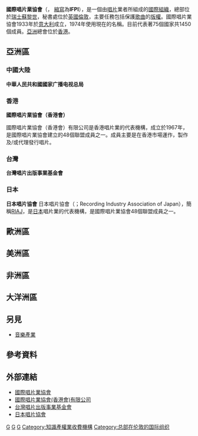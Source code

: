 {{Infobox organization
|name         = 國際唱片業協會
|original_name= International Federation of the Phonographic Industry
|abbreviation = IFPI
|motto        = Representing the recording industry worldwide
|formation    = 1933
|type         =
|status       =
|purpose      =
|headquarters = 7 Air Street [[Piccadilly|Piccadilly]], London, United Kingdom
|location     =
|coords       =
|region_served =
|membership   =
|leader_title = Chief executive
|leader_name  = Frances Moore
|main_organ   = Main board of directors
|num_staff    =
|num_volunteers =
|budget       =
|website      = {{URL|ifpi.org}}
}}
'''國際唱片業協會'''（{{lang-en|'''International Federation of the Phonographic Industry'''}}，
[[縮寫|縮寫]]為'''IFPI'''），是一個由[[唱片|唱片]]業者所組成的[[國際|國際]][[组织_(社会学)|組織]]，總部位於[[瑞士|瑞士]][[蘇黎世|蘇黎世]]，秘書處位於[[英國|英國]][[倫敦|倫敦]]，主要任務包括保護[[歌曲|歌曲]]的[[版權|版權]]。國際唱片業協會1933年於[[意大利|意大利]]成立，1974年使用現在的名稱。目前代表著75個國家共1450個成員。[[亞洲|亞洲]]總會位於[[香港|香港]]。

==亞洲區==
=== 中國大陸 ===
'''中華人民共和國國家广播电视总局'''
{{main|国家广播电视总局}}

=== 香港 ===
'''國際唱片業協會（香港會）'''
{{main|國際唱片業協會（香港會）}}

國際唱片業協會（香港會）有限公司是香港唱片業的代表機構，成立於1967年，是國際唱片業協會建立的48個聯盟成員之一。成員主要是在香港市場運作，製作及/或代理發行唱片。

=== 台灣 ===
'''台灣唱片出版事業基金會'''
{{main|台灣唱片出版事業基金會}}

===日本===
'''日本唱片協會'''
{{main|日本唱片協會}}
日本唱片協會（{{lang|ja|日本レコード協会}}；Recording Industry Association of Japan），簡稱[[RIAJ|RIAJ]]，是[[日本|日本]]唱片業的代表機構，是國際唱片業協會48個聯盟成員之一。

== 歐洲區 ==

== 美洲區 ==

== 非洲區 ==

== 大洋洲區 ==

== 另見 ==
* [[音樂產業|音樂產業]]

==參考資料==
{{reflist}}

== 外部連結 ==
* [http://www.ifpi.org 國際唱片業協會]{{Wayback|url=http://www.ifpi.org/ |date=20110721054447 }}{{en}}
* [http://www.ifpihk.org/ 國際唱片業協會(香港會)有限公司] {{Wayback|url=http://www.ifpihk.org/ |date=20200510230817 }}{{zh-hk}}{{en}}
* [http://www.rit.org.tw/ 台灣唱片出版事業基金會] {{Wayback|url=http://www.rit.org.tw/ |date=20201123161223 }}{{zh-tw}}
* [http://www.riaj.or.jp/ 日本唱片協會]{{WebCite|url=https://www.webcitation.org/6HHz58ALg?url=http://www.riaj.or.jp/ |date=20130611054725 |dateformat=iso }}{{ja}}

{{音樂產業}}

[[Category:国际专业性组织|G]]
[[Category:音樂產業協會|G]]
[[Category:版权|G]]
[[Category:知識產權業收費機構|Category:知識產權業收費機構]]
[[Category:总部在伦敦的国际组织|Category:总部在伦敦的国际组织]]